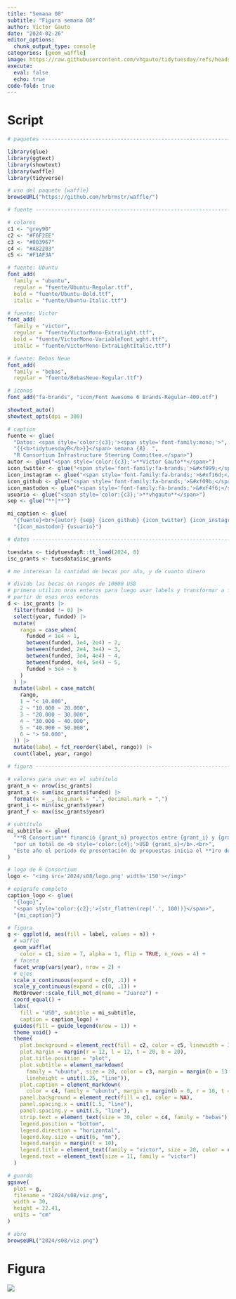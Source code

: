 ```yaml
---
title: "Semana 08"
subtitle: "Figura semana 08"
author: Víctor Gauto
date: "2024-02-26"
editor_options:
  chunk_output_type: console
categories: [geom_waffle]
image: https://raw.githubusercontent.com/vhgauto/tidytuesday/refs/heads/main/2024/s08/viz.png
execute:
  eval: false
  echo: true
code-fold: true
---
```



# Script

```r

# paquetes ----------------------------------------------------------------

library(glue)
library(ggtext)
library(showtext)
library(waffle)
library(tidyverse)

# uso del paquete {waffle}
browseURL("https://github.com/hrbrmstr/waffle/")

# fuente ------------------------------------------------------------------

# colores
c1 <- "grey90"
c2 <- "#F6F2EE"
c3 <- "#003967"
c4 <- "#A82203"
c5 <- "#F1AF3A"

# fuente: Ubuntu
font_add(
  family = "ubuntu", 
  regular = "fuente/Ubuntu-Regular.ttf",
  bold = "fuente/Ubuntu-Bold.ttf",
  italic = "fuente/Ubuntu-Italic.ttf")

# fuente: Victor
font_add(
  family = "victor", 
  regular = "fuente/VictorMono-ExtraLight.ttf",
  bold = "fuente/VictorMono-VariableFont_wght.ttf",
  italic = "fuente/VictorMono-ExtraLightItalic.ttf")

# fuente: Bebas Neue
font_add(
  family = "bebas", 
  regular = "fuente/BebasNeue-Regular.ttf")

# íconos
font_add("fa-brands", "icon/Font Awesome 6 Brands-Regular-400.otf")

showtext_auto()
showtext_opts(dpi = 300)

# caption
fuente <- glue(
  "Datos: <span style='color:{c3};'><span style='font-family:mono;'>",
  "{{<b>tidytuesdayR</b>}}</span> semana {8}. ",
  "R Consortium Infrastructure Steering Committee.</span>")
autor <- glue("<span style='color:{c3};'>**Víctor Gauto**</span>")
icon_twitter <- glue("<span style='font-family:fa-brands;'>&#xf099;</span>")
icon_instagram <- glue("<span style='font-family:fa-brands;'>&#xf16d;</span>")
icon_github <- glue("<span style='font-family:fa-brands;'>&#xf09b;</span>")
icon_mastodon <- glue("<span style='font-family:fa-brands;'>&#xf4f6;</span>")
usuario <- glue("<span style='color:{c3};'>**vhgauto**</span>")
sep <- glue("**|**")

mi_caption <- glue(
  "{fuente}<br>{autor} {sep} {icon_github} {icon_twitter} {icon_instagram} ",
  "{icon_mastodon} {usuario}")

# datos -------------------------------------------------------------------

tuesdata <- tidytuesdayR::tt_load(2024, 8)
isc_grants <- tuesdata$isc_grants

# me interesan la cantidad de becas por año, y de cuanto dinero 

# divido las becas en rangos de 10000 USD
# primero utilizo nros enteros para luego usar labels y transformar a factor a
# partir de esos nros enteros
d <- isc_grants |> 
  filter(funded != 0) |> 
  select(year, funded) |> 
  mutate(
    rango = case_when(
      funded < 1e4 ~ 1,
      between(funded, 1e4, 2e4) ~ 2,
      between(funded, 2e4, 3e4) ~ 3,
      between(funded, 3e4, 4e4) ~ 4,
      between(funded, 4e4, 5e4) ~ 5,
      funded > 5e4 ~ 6
    )
  ) |> 
  mutate(label = case_match(
    rango,
    1 ~ "< 10.000",
    2 ~ "10.000 ~ 20.000",
    3 ~ "20.000 ~ 30.000",
    4 ~ "30.000 ~ 40.000",
    5 ~ "40.000 ~ 50.000",
    6 ~ "> 50.000",
  )) |> 
  mutate(label = fct_reorder(label, rango)) |> 
  count(label, year, rango)

# figura ------------------------------------------------------------------

# valores para usar en el subtítulo
grant_n <- nrow(isc_grants)
grant_s <- sum(isc_grants$funded) |> 
  format(x = _, big.mark = ".", decimal.mark = ",")
grant_i <- min(isc_grants$year)
grant_f <- max(isc_grants$year)

# subtítulo
mi_subtitle <- glue(
  "**R Consortium** financió {grant_n} proyectos entre {grant_i} y {grant_f}, ",
  "por un total de <b style='color:{c4};'>USD {grant_s}</b>.<br>",
  "Este año el período de presentación de propuestas inicia el **1ro de marzo**."
)

# logo de R Consortium
logo <- "<img src='2024/s08/logo.png' width='150'></img>"

# epígrafe completo
caption_logo <- glue(
  "{logo}",
  "<span style='color:{c2};'>{str_flatten(rep('.', 100))}</span>",
  "{mi_caption}")

# figura
g <- ggplot(d, aes(fill = label, values = n)) +
  # waffle
  geom_waffle(
    color = c1, size = 7, alpha = 1, flip = TRUE, n_rows = 4) +
  # faceta
  facet_wrap(vars(year), nrow = 2) +
  # ejes
  scale_x_continuous(expand = c(0, .1)) +
  scale_y_continuous(expand = c(0, .1)) +
  MetBrewer::scale_fill_met_d(name = "Juarez") +
  coord_equal() +
  labs(
    fill = "USD", subtitle = mi_subtitle, 
    caption = caption_logo) +
  guides(fill = guide_legend(nrow = 1)) +
  theme_void() +
  theme(
    plot.background = element_rect(fill = c2, color = c5, linewidth = 3),
    plot.margin = margin(r = 12, l = 12, t = 20, b = 20),
    plot.title.position = "plot",
    plot.subtitle = element_markdown(
      family = "ubuntu", size = 20, color = c3, margin = margin(b = 13.9),
      lineheight = unit(1.25, "line")),
    plot.caption = element_markdown(
      color = c4, family = "ubuntu", margin = margin(b = 0, r = 10, t = 25)),
    panel.background = element_rect(fill = c1, color = NA),
    panel.spacing.x = unit(1.5, "line"),
    panel.spacing.y = unit(.5, "line"),
    strip.text = element_text(size = 30, color = c4, family = "bebas"),
    legend.position = "bottom",
    legend.direction = "horizontal",
    legend.key.size = unit(6, "mm"),
    legend.margin = margin(t = 10),
    legend.title = element_text(family = "victor", size = 20, color = c3),
    legend.text = element_text(size = 11, family = "victor")
  )

# guardo
ggsave(
  plot = g,
  filename = "2024/s08/viz.png",
  width = 30,
  height = 22.41,
  units = "cm"
)

# abro
browseURL("2024/s08/viz.png")
```

# Figura

![](https://raw.githubusercontent.com/vhgauto/tidytuesday/refs/heads/main/2024/s08/viz.png)


